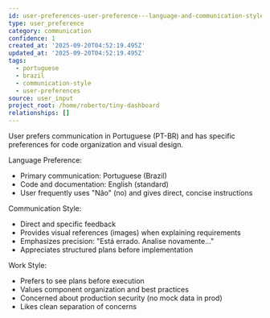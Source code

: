 ```yaml
---
id: user-preferences-user-preference---language-and-communication-style
type: user_preference
category: communication
confidence: 1
created_at: '2025-09-20T04:52:19.495Z'
updated_at: '2025-09-20T04:52:19.495Z'
tags:
  - portuguese
  - brazil
  - communication-style
  - user-preferences
source: user_input
project_root: /home/roberto/tiny-dashboard
relationships: []
---
```


User prefers communication in Portuguese (PT-BR) and has specific preferences for code organization and visual design.

Language Preference:

- Primary communication: Portuguese (Brazil)
- Code and documentation: English (standard)
- User frequently uses "Não" (no) and gives direct, concise instructions

Communication Style:

- Direct and specific feedback
- Provides visual references (images) when explaining requirements
- Emphasizes precision: "Está errado. Analise novamente..."
- Appreciates structured plans before implementation

Work Style:

- Prefers to see plans before execution
- Values component organization and best practices
- Concerned about production security (no mock data in prod)
- Likes clean separation of concerns
